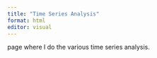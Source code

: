 ```yaml
---
title: "Time Series Analysis"
format: html
editor: visual
---
```


page where I do the various time series analysis.
